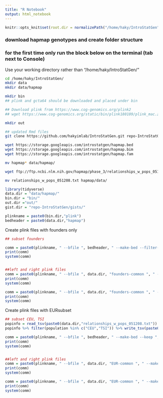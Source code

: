 ```yaml
---
title: "R Notebook"
output: html_notebook
---
```



```r

knitr::opts_knit$set(root.dir = normalizePath("/home/haky/IntroStatGen")) 

```

### download hapmap genotypes and create folder structure
### for the first time only run the block below on the terminal (tab next to Console)
Use your working directory rather than "/home/haky/IntroStatGen/"
```bash

cd /home/haky/IntroStatGen/
mkdir data
mkdir data/hapmap

mkdir bin
## plink and gcta64 should be downloaded and placed under bin

## Download plink from https://www.cog-genomics.org/plink2
## wget https://www.cog-genomics.org/static/bin/plink180109/plink_mac.zip

mkdir out

## updated Rmd files
git clone https://github.com/hakyimlab/IntroStatGen.git repo-IntroStatGen

wget https://storage.googleapis.com/introstatgen/hapmap.bed 
wget https://storage.googleapis.com/introstatgen/hapmap.bim 
wget https://storage.googleapis.com/introstatgen/hapmap.fam 

mv hapmap* data/hapmap/

wget ftp://ftp.ncbi.nlm.nih.gov/hapmap/phase_3/relationships_w_pops_051208.txt 

mv relationships_w_pops_051208.txt hapmap/data/

```


```r

library(tidyverse)
data.dir = "data/hapmap/"
bin.dir = "bin/"
out.dir ="out/"
gist.dir = "repo-IntroStatGen/gists/"

plinkname = paste0(bin.dir,"plink")
bedheader = paste0(data.dir,"hapmap")

```

Create plink files with founders only
```r

## subset founders

comm = paste0(plinkname, " --bfile ", bedheader, " --make-bed --filter-founders ", " --maf 0.05 --out ", data.dir, "founders-common")
print(comm)
system(comm)


##left and right plink files
comm = paste0(plinkname, " --bfile ", data.dir, "founders-common ", " --make-bed  --filter-founders ", " --maf 0.05", " --chr 1-8 " , " --out ", data.dir, "founders-common-left")
print(comm)
system(comm)

comm = paste0(plinkname, " --bfile ", data.dir, "founders-common ", " --make-bed  --filter-founders ",  " --maf 0.05", " --chr 9-22 " , " --out ", data.dir, "founders-common-right")
print(comm)
system(comm)

```

Create plink files with EURsubset
```r

## subset CEU, TSI
popinfo = read_tsv(paste0(data.dir,"relationships_w_pops_051208.txt"))
popinfo %>% filter(population %in% c("CEU","TSI")) %>% write_tsv(paste0(data.dir,"EUR.txt"))

comm = paste0(plinkname, " --bfile ", bedheader, " --make-bed --keep ", data.dir,"EUR.txt ", " --maf 0.05 --out ", data.dir, "EUR-common")
print(comm)
system(comm)


##left and right plink files
comm = paste0(plinkname, " --bfile ", data.dir, "EUR-common ", " --make-bed ", " --maf 0.05", " --chr 1-8 " , " --out ", data.dir, "EUR-common-left")
print(comm)
system(comm)

comm = paste0(plinkname, " --bfile ", data.dir, "EUR-common ", " --make-bed ",  " --maf 0.05", " --chr 9-22 " , " --out ", data.dir, "EUR-common-right")
print(comm)
system(comm)

```


